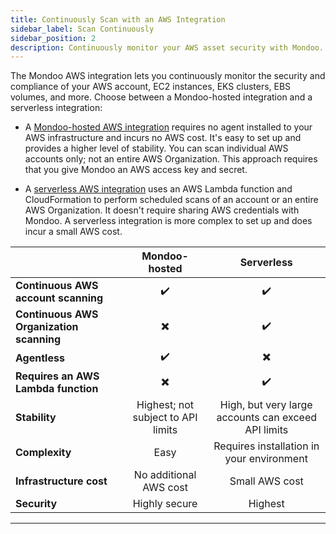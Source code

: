 ```yaml
---
title: Continuously Scan with an AWS Integration
sidebar_label: Scan Continuously
sidebar_position: 2
description: Continuously monitor your AWS asset security with Mondoo. Choose between serverless scanning and Mondoo-hosted scanning.
---
```


The Mondoo AWS integration lets you continuously monitor the security and compliance of your AWS account, EC2 instances, EKS clusters, EBS volumes, and more. Choose between a Mondoo-hosted integration and a serverless integration:

- A [Mondoo-hosted AWS integration](/platform/infra/cloud/aws/hosted/integration-hosted/) requires no agent installed to your AWS infrastructure and incurs no AWS cost. It's easy to set up and provides a higher level of stability. You can scan individual AWS accounts only; not an entire AWS Organization. This approach requires that you give Mondoo an AWS access key and secret.

- A [serverless AWS integration](/platform/infra/cloud/aws/lambda/integration-lambda/) uses an AWS Lambda function and CloudFormation to perform scheduled scans of an account or an entire AWS Organization. It doesn't require sharing AWS credentials with Mondoo. A serverless integration is more complex to set up and does incur a small AWS cost.

|                                          | **Mondoo-hosted**                            | **Serverless**                                     |
|:-----------------------------------------|:--------------------------------------------:|:--------------------------------------------------:|
| **Continuous AWS account scanning**      | :heavy_check_mark:                           | :heavy_check_mark:                                 |
| **Continuous AWS Organization scanning** | :heavy_multiplication_x:                     | :heavy_check_mark:                                 |
| **Agentless**                            | :heavy_check_mark:                           | :heavy_multiplication_x:                           |
| **Requires an AWS Lambda function**      | :heavy_multiplication_x:                     | :heavy_check_mark:                                 |
| **Stability**                            | Highest; not subject to API limits | High, but very large accounts can exceed API limits |
| **Complexity**                           | Easy                     | Requires installation in your environment          |
| **Infrastructure cost**                  | No additional AWS cost   | Small AWS cost                                     |
| **Security**                             | Highly secure            | Highest                                            |

---
